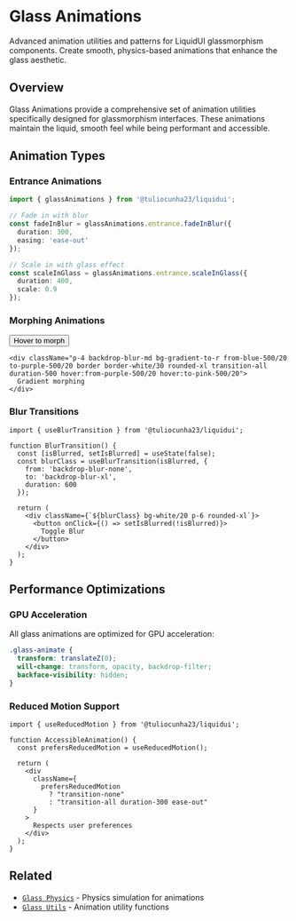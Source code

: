 
# Glass Animations

Advanced animation utilities and patterns for LiquidUI glassmorphism components. Create smooth, physics-based animations that enhance the glass aesthetic.

## Overview

Glass Animations provide a comprehensive set of animation utilities specifically designed for glassmorphism interfaces. These animations maintain the liquid, smooth feel while being performant and accessible.

## Animation Types

### Entrance Animations

```typescript
import { glassAnimations } from '@tuliocunha23/liquidui';

// Fade in with blur
const fadeInBlur = glassAnimations.entrance.fadeInBlur({
  duration: 300,
  easing: 'ease-out'
});

// Scale in with glass effect
const scaleInGlass = glassAnimations.entrance.scaleInGlass({
  duration: 400,
  scale: 0.9
});
```

### Morphing Animations

<ComponentShowcase>
  <div className="space-y-4 p-6">
    <button className="px-6 py-3 backdrop-blur-md bg-white/20 border border-white/30 rounded-xl transition-all duration-300 hover:bg-white/30 hover:scale-105">
      Hover to morph
    </button>
    
    <div className="p-4 backdrop-blur-md bg-gradient-to-r from-blue-500/20 to-purple-500/20 border border-white/30 rounded-xl transition-all duration-500 hover:from-purple-500/20 hover:to-pink-500/20">
      Gradient morphing
    </div>
  </div>
</ComponentShowcase>

### Blur Transitions

```tsx
import { useBlurTransition } from '@tuliocunha23/liquidui';

function BlurTransition() {
  const [isBlurred, setIsBlurred] = useState(false);
  const blurClass = useBlurTransition(isBlurred, {
    from: 'backdrop-blur-none',
    to: 'backdrop-blur-xl',
    duration: 600
  });
  
  return (
    <div className={`${blurClass} bg-white/20 p-6 rounded-xl`}>
      <button onClick={() => setIsBlurred(!isBlurred)}>
        Toggle Blur
      </button>
    </div>
  );
}
```

## Performance Optimizations

### GPU Acceleration

All glass animations are optimized for GPU acceleration:

```css
.glass-animate {
  transform: translateZ(0);
  will-change: transform, opacity, backdrop-filter;
  backface-visibility: hidden;
}
```

### Reduced Motion Support

```tsx
import { useReducedMotion } from '@tuliocunha23/liquidui';

function AccessibleAnimation() {
  const prefersReducedMotion = useReducedMotion();
  
  return (
    <div
      className={
        prefersReducedMotion 
          ? "transition-none" 
          : "transition-all duration-300 ease-out"
      }
    >
      Respects user preferences
    </div>
  );
}
```

## Related

- [`Glass Physics`](/components/glass-physics) - Physics simulation for animations
- [`Glass Utils`](/components/glass-utils) - Animation utility functions